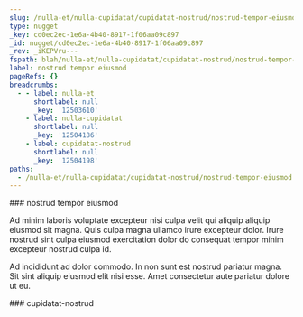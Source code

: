 ```yaml
---
slug: /nulla-et/nulla-cupidatat/cupidatat-nostrud/nostrud-tempor-eiusmod
type: nugget
_key: cd0ec2ec-1e6a-4b40-8917-1f06aa09c897
_id: nugget/cd0ec2ec-1e6a-4b40-8917-1f06aa09c897
_rev: _iKEPVru---
fspath: blah/nulla-et/nulla-cupidatat/cupidatat-nostrud/nostrud-tempor-eiusmod.md
label: nostrud tempor eiusmod
pageRefs: {}
breadcrumbs:
  - - label: nulla-et
      shortlabel: null
      _key: '12503610'
    - label: nulla-cupidatat
      shortlabel: null
      _key: '12504186'
    - label: cupidatat-nostrud
      shortlabel: null
      _key: '12504198'
paths:
  - /nulla-et/nulla-cupidatat/cupidatat-nostrud/nostrud-tempor-eiusmod
---
```


<NuggetArea>
<Nugget slug="/nulla-et/nulla-cupidatat/cupidatat-nostrud/nostrud-tempor-eiusmod" type="nugget" _key="cd0ec2ec-1e6a-4b40-8917-1f06aa09c897" _id="nugget/cd0ec2ec-1e6a-4b40-8917-1f06aa09c897" _rev="_iKEPVru---" fspath="blah/nulla-et/nulla-cupidatat/cupidatat-nostrud/nostrud-tempor-eiusmod.md" label="nostrud tempor eiusmod" paths="/nulla-et/nulla-cupidatat/cupidatat-nostrud/nostrud-tempor-eiusmod">
<NuggetBody>
### nostrud tempor eiusmod

Ad minim laboris voluptate excepteur nisi culpa velit qui aliquip aliquip eiusmod sit magna. Quis culpa magna ullamco irure excepteur dolor. Irure nostrud sint culpa eiusmod exercitation dolor do consequat tempor minim excepteur nostrud culpa id.

Ad incididunt ad dolor commodo. In non sunt est nostrud pariatur magna. Sit sint aliquip eiusmod elit nisi esse. Amet consectetur aute pariatur dolore ut eu.

</NuggetBody>
<Breadcrumbs>
<Crumbs>
<Crumb _key="12503610" label="nulla-et" /><Crumb _key="12504186" label="nulla-cupidatat" /><Crumb _key="12504198" label="cupidatat-nostrud" />
</Crumbs>
</Breadcrumbs>
</Nugget>

<NuggetsInbound>
</NuggetsInbound>
<NuggetsOutbound>
</NuggetsOutbound>
</NuggetArea>
<PassagesInbound>
<Passage direction="inbound" type="passage" _key="12504198" _id="passage/12504198" _rev="_iKEPVrq--_" label="cupidatat-nostrud" passage="cupidatat-nostrud" fspath="blah/nulla-et/nulla-cupidatat/cupidatat-nostrud" paths="/nulla-et/nulla-cupidatat/cupidatat-nostrud" slug="/nulla-et/nulla-cupidatat/cupidatat-nostrud">
<NuggetBody>
### cupidatat-nostrud

</NuggetBody>
<Breadcrumbs>
<Crumbs>
<Crumb _key="12503610" label="nulla-et" /><Crumb _key="12504186" label="nulla-cupidatat" />
</Crumbs>
</Breadcrumbs>
</Passage>

</PassagesInbound>
<PassagesOutbound>
</PassagesOutbound>